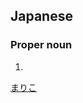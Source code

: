 ==Japanese==
{{ja-kanjitab|麻|里|子}}

===Proper noun===
{{ja-pos|proper|まりこ}}

# {{given name|female|lang=ja}}

[[Category:Japanese female given names|まりこ]]